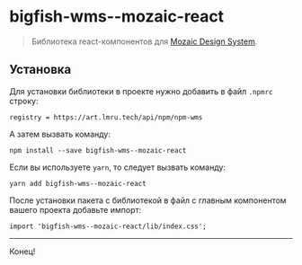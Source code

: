 
<Meta title="About/Introduction" />

# bigfish-wms--mozaic-react

> Библиотека react-компонентов для <a href="https://mozaic.adeo.cloud/">Mozaic Design System</a>.

## Установка

Для установки библиотеки в проекте нужно добавить в файл `.npmrc` строку:

```
registry = https://art.lmru.tech/api/npm/npm-wms
```

А затем вызвать команду:

```
npm install --save bigfish-wms--mozaic-react
```

Если вы используете `yarn`, то следует вызвать команду:

```
yarn add bigfish-wms--mozaic-react
```

После установки пакета с библиотекой в файл с главным компонентом вашего проекта добавьте импорт:

```
import 'bigfish-wms--mozaic-react/lib/index.css';
```

---

Конец!
